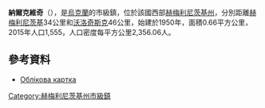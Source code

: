 {{no footnotes|time=2015-09-15T07:09:48+00:00}}
{{coord|49|31|0|N|26|38|29|E|scale:30000|display=title}}

'''納爾克維奇'''（{{lang-uk|Наркевичі}}），是[[烏克蘭|烏克蘭]]的市級鎮，位於該國西部[[赫梅利尼茨基州|赫梅利尼茨基州]]，分別距離[[赫梅利尼茨基|赫梅利尼茨基]]34公里和[[沃洛奇斯克|沃洛奇斯克]]46公里，始建於1950年，面積0.66平方公里，2015年人口1,555，人口密度每平方公里2,356.06人。

==參考資料==
* [http://gska2.rada.gov.ua/pls/z7502/A005?rdat1=26.07.2008&rf7571=35477 Облікова картка]{{dead link|date=2018年4月 |bot=InternetArchiveBot |fix-attempted=yes }}

{{DEFAULTSORT:Наркевичі}}
[[Category:赫梅利尼茨基州市級鎮|Category:赫梅利尼茨基州市級鎮]]


{{Khmelnytskyi-geo-stub}}